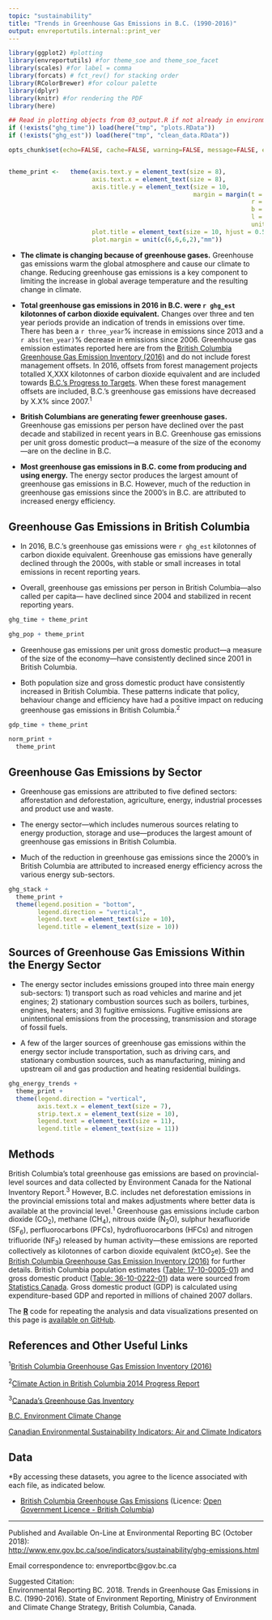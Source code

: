```yaml
---
topic: "sustainability"
title: "Trends in Greenhouse Gas Emissions in B.C. (1990-2016)"
output: envreportutils.internal::print_ver
---
```


<!--
Copyright 2018 Province of British Columbia

Licensed under the Apache License, Version 2.0 (the "License");
you may not use this file except in compliance with the License.
You may obtain a copy of the License at

http://www.apache.org/licenses/LICENSE-2.0

Unless required by applicable law or agreed to in writing, software distributed under the License is distributed on an "AS IS" BASIS,
WITHOUT WARRANTIES OR CONDITIONS OF ANY KIND, either express or implied.
See the License for the specific language governing permissions and limitations under the License.
-->

```r
library(ggplot2) #plotting
library(envreportutils) #for theme_soe and theme_soe_facet
library(scales) #for label = comma
library(forcats) # fct_rev() for stacking order
library(RColorBrewer) #for colour palette
library(dplyr)
library(knitr) #for rendering the PDF
library(here)

## Read in plotting objects from 03_output.R if not already in environment
if (!exists("ghg_time")) load(here("tmp", "plots.RData"))
if (!exists("ghg_est")) load(here("tmp", "clean_data.RData"))

opts_chunk$set(echo=FALSE, cache=FALSE, warning=FALSE, message=FALSE, error=FALSE, fig.height=3.5, fig.width=6)


theme_print <-   theme(axis.text.y = element_text(size = 8),
                       axis.text.x = element_text(size = 8),
                       axis.title.y = element_text(size = 10,
                                                   margin = margin(t = 0,
                                                                   r = 10,
                                                                   b = 0,
                                                                   l = 0,
                                                                   unit = "pt")),
                       plot.title = element_text(size = 10, hjust = 0.5),
                       plot.margin = unit(c(6,6,6,2),"mm"))
```


\begin{center}
\fbox{
  \begin{minipage}[c]{14cm}
  
   \begingroup\centering{\textbf{DRAFT --- NOT FOR DISTRIBUTION}}
    
    \endgroup
     
    \vspace{1mm}
    
    \text{This DRAFT public reporting product is under review and may change. It is not intended}
    \text{to be shared, cited or used at this time. Please contact Environmental Reporting BC program}
    \text{staff if you have questions about the content. }
    
  \end{minipage}
}
\end{center}


* **The climate is changing because of greenhouse gases.** Greenhouse gas emissions warm the global atmosphere and cause our climate to change. Reducing greenhouse gas emissions is a key component to limiting the increase in global average temperature and the resulting change in climate.
  
* **Total greenhouse gas emissions in 2016 in B.C. were `r ghg_est` kilotonnes of carbon dioxide equivalent.** Changes over three and ten year periods provide an indication of trends in emissions over time. There has been a `r three_year`% increase in emissions since 2013 and a `r abs(ten_year)`% decrease in emissions since 2006. Greenhouse gas emission estimates reported here are from the [British Columbia Greenhouse Gas Emission Inventory (2016)](http://www2.gov.bc.ca/gov/content?id=50B908BE85E0446EB6D3C434B4C8C106) and do not include forest management offsets. In 2016, offsets from forest management projects totalled X,XXX kilotonnes of carbon dioxide equivalent and are included towards [B.C.'s Progress to Targets](http://www2.gov.bc.ca/gov/content?id=9DF88AF901A14DE59BF3CF4B8A6B17EB). When these forest management offsets are included, B.C.'s greenhouse gas emissions have decreased by X.X% since 2007.^1^
     
* **British Columbians are generating fewer greenhouse gases.** Greenhouse gas emissions per person have declined over the past decade and stabilized in recent years in B.C. Greenhouse gas emissions per unit gross domestic product---a measure of the size of the economy---are on the decline in B.C. 
 
* **Most greenhouse gas emissions in B.C. come from producing and using energy.** The energy sector produces the largest amount of greenhouse gas emissions in B.C. However, much of the reduction in greenhouse gas emissions since the 2000's in B.C. are attributed to increased energy efficiency.



\newpage 

## Greenhouse Gas Emissions in British Columbia 


* In 2016, B.C.'s greenhouse gas emissions were `r ghg_est` kilotonnes of carbon dioxide equivalent. Greenhouse gas emissions have generally declined through the 2000s, with stable or small increases in total emissions in recent reporting years.

* Overall, greenhouse gas emissions per person in British Columbia---also called per capita--- have declined since 2004 and stabilized in recent reporting years.

\vspace{.8cm}

```r
ghg_time + theme_print
```

\vspace{1cm}

```r
ghg_pop + theme_print
```
 
\newpage 


* Greenhouse gas emissions per unit gross domestic product---a measure of the size of the economy---have consistently declined since 2001 in British Columbia.

* Both population size and gross domestic product have consistently increased in British Columbia. These patterns indicate that policy, behaviour change and efficiency have had a positive impact on reducing greenhouse gas emissions in British Columbia.^2^

\vspace{.8cm}

```r
gdp_time + theme_print
```
   
\vspace{1cm}   

```r
norm_print + 
  theme_print
```


\newpage      

## Greenhouse Gas Emissions by Sector 
 
      
- Greenhouse gas emissions are attributed to five defined sectors: afforestation and deforestation, agriculture, energy, industrial processes and product use and waste.

- The energy sector---which includes numerous sources relating to energy production, storage and use---produces the largest amount of greenhouse gas emissions in British Columbia.

- Much of the reduction in greenhouse gas emissions since the 2000's in British Columbia are attributed to increased energy efficiency across the various energy sub-sectors.

\vspace{.8cm}


```r
ghg_stack +
  theme_print +
  theme(legend.position = "bottom",
        legend.direction = "vertical",
        legend.text = element_text(size = 10),
        legend.title = element_text(size = 10))

```      

\newpage    


## Sources of Greenhouse Gas Emissions Within the Energy Sector 

- The energy sector includes emissions grouped into three main energy sub-sectors: 1) transport such as road vehicles and marine and jet engines; 2) stationary combustion sources such as boilers, turbines, engines, heaters; and 3) fugitive emissions. Fugitive emissions are unintentional emissions from the processing, transmission and storage of fossil fuels. 

- A few of the larger sources of greenhouse gas emissions within the energy sector include transportation, such as driving cars, and stationary combustion sources, such as manufacturing, mining and upstream oil and gas production and heating residential buildings.

\vspace{.8cm}
          
```r
ghg_energy_trends +
  theme_print +
  theme(legend.direction = "vertical",
        axis.text.x = element_text(size = 7),
        strip.text.x = element_text(size = 10),
        legend.text = element_text(size = 11),
        legend.title = element_text(size = 11))
```


\newpage


## Methods

British Columbia's total greenhouse gas emissions are based on provincial-level sources and data collected by Environment Canada for the National Inventory Report.^3^ However, B.C. includes net deforestation emissions in the provincial emissions total and makes adjustments where better data is available at the provincial level.^1^ Greenhouse gas emissions include carbon dioxide (CO~2~), methane (CH~4~), nitrous oxide (N~2~O), sulphur hexafluoride (SF~6~), perfluorocarbons (PFCs),  hydrofluorocarbons (HFCs) and nitrogen trifluoride (NF~3~) released by human activity---these emissions are reported collectively as kilotonnes of carbon dioxide equivalent (ktCO~2~e). See the [British Columbia Greenhouse Gas Emission Inventory (2016)](http://www2.gov.bc.ca/gov/content?id=50B908BE85E0446EB6D3C434B4C8C106) for further details. British Columbia population estimates ([Table: 17-10-0005-01](https://www150.statcan.gc.ca/t1/tbl1/en/tv.action?pid=1710000501)) and gross domestic product ([Table: 36-10-0222-01](https://www150.statcan.gc.ca/t1/tbl1/en/tv.action?pid=3610022201)) data were sourced from [Statistics Canada](https://www.statcan.gc.ca/eng/start). Gross domestic product (GDP) is calculated using expenditure-based GDP and reported in millions of chained 2007 dollars.

The **[R](http://www.r-project.org)** code for repeating the analysis and data visualizations presented on this page is [available on GitHub](https://github.com/bcgov/ghg-emissions-indicator).


## References and Other Useful Links

^1^[British Columbia Greenhouse Gas Emission Inventory (2016)](http://www2.gov.bc.ca/gov/content?id=50B908BE85E0446EB6D3C434B4C8C106)

^2^[Climate Action in British Columbia 2014 Progress Report](http://www.env.gov.bc.ca/cas/pdfs/2014-Progress-to-Targets.pdf)

^3^[Canada's Greenhouse Gas Inventory](http://www.ec.gc.ca/ges-ghg/default.asp?lang=En&n=83A34A7A-1)

[B.C. Environment Climate Change](http://www2.gov.bc.ca/gov/theme.page?id=4D9B65E26DFA11EF78C200B82FAD10BD)

[Canadian Environmental Sustainability Indicators: Air and Climate Indicators](http://www.ec.gc.ca/indicateurs-indicators/default.asp?lang=En&n=03603FB3-1)


## Data
\*By accessing these datasets, you agree to the licence associated with
each file, as indicated below.

- [British Columbia Greenhouse Gas Emissions](https://catalogue.data.gov.bc.ca/dataset/24c899ee-ef73-44a2-8569-a0d6b094e60c) (Licence: [Open Government Licence - British Columbia](https://www2.gov.bc.ca/gov/content?id=A519A56BC2BF44E4A008B33FCF527F61))

----

Published and Available On-Line at Environmental Reporting BC (October
2018):   
<http://www.env.gov.bc.ca/soe/indicators/sustainability/ghg-emissions.html>

Email correspondence to: envreportbc@gov.bc.ca

Suggested Citation:  
Environmental Reporting BC. 2018. Trends in Greenhouse Gas Emissions in B.C. (1990-2016). State of Environment Reporting, Ministry of Environment and Climate Change Strategy, British Columbia, Canada.

